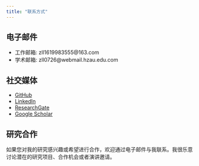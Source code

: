 ```yaml
---
title: "联系方式"
---
```


## 电子邮件

- 工作邮箱: zll1619983555@163.com
- 学术邮箱: zll0726@webmail.hzau.edu.com

## 社交媒体

- [GitHub](https://github.com/motralccookiee)
- [LinkedIn](https://linkedin.com/in/zhanglele)
- [ResearchGate](https://www.researchgate.net/profile/zll-CS)
- [Google Scholar](https://scholar.google.com/citations?user=zhanglele)

## 研究合作

如果您对我的研究感兴趣或希望进行合作，欢迎通过电子邮件与我联系。我很乐意讨论潜在的研究项目、合作机会或者演讲邀请。